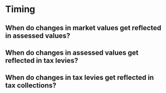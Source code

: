 # Timing

## When do changes in market values get reflected in assessed values?




## When do changes in assessed values get reflected in tax levies?


## When do changes in tax levies get reflected in tax collections?